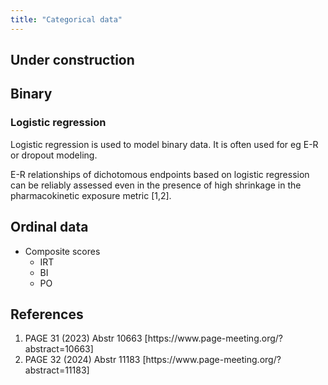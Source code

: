 ```yaml
---
title: "Categorical data"
---
```


:::{.callout-caution}
# Under construction
:::

## Binary

### Logistic regression

Logistic regression is used to model binary data.
It is often used for eg E-R or dropout modeling.

E-R relationships of dichotomous endpoints based on logistic regression can be reliably assessed even in the presence of high shrinkage in the pharmacokinetic exposure metric [1,2].

## Ordinal data

* Composite scores
  * IRT
  * BI
  * PO

## References

1. PAGE 31 (2023) Abstr 10663 [https://www.page-meeting.org/?abstract=10663]
2. PAGE 32 (2024) Abstr 11183 [https://www.page-meeting.org/?abstract=11183]

::: {#refs}
:::

